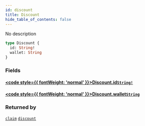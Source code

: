 ```yaml
---
id: discount
title: Discount
hide_table_of_contents: false
---
```








No description

```graphql
type Discount {
  id: String!
  wallet: String
}
```


### Fields

#### [<code style={{ fontWeight: 'normal' }}>Discount.<b>id</b></code>](#)<Bullet />[`String!`](/docs/api/scalars/string) <Badge class="secondary" text="non-null"/> <Badge class="secondary" text="scalar"/>
> 
> 

#### [<code style={{ fontWeight: 'normal' }}>Discount.<b>wallet</b></code>](#)<Bullet />[`String`](/docs/api/scalars/string) <Badge class="secondary" text="scalar"/>
> 
> 



### Returned by

[`claim`](/docs/api/mutations/claim)  <Badge class="secondary" text="mutation"/><Bullet />[`discount`](/docs/api/queries/discount)  <Badge class="secondary" text="query"/>



